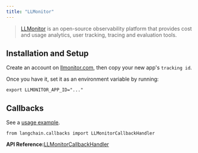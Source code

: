 ```yaml
---
title: "LLMonitor"
---
```


> [LLMonitor](https://llmonitor.com?utm_source=langchain\&utm_medium=py\&utm_campaign=docs) is an open-source observability platform that provides cost and usage analytics, user tracking, tracing and evaluation tools.

## Installation and Setup

Create an account on [llmonitor.com](https://llmonitor.com?utm_source=langchain\&utm_medium=py\&utm_campaign=docs), then copy your new app's `tracking id`.

Once you have it, set it as an environment variable by running:

```
export LLMONITOR_APP_ID="..."
```

## Callbacks

See a [usage example](/src/oss/integrations/callbacks/llmonitor).

```
from langchain.callbacks import LLMonitorCallbackHandler
```

**API Reference:**[LLMonitorCallbackHandler](https://python.langchain.com/api_reference/community/callbacks/langchain_community.callbacks.llmonitor_callback.LLMonitorCallbackHandler.html)
